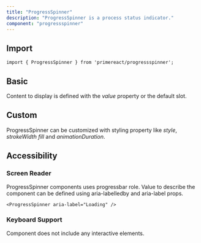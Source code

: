 ```yaml
---
title: "ProgressSpinner"
description: "ProgressSpinner is a process status indicator."
component: "progressspinner"
---
```


## Import

```tsx
import { ProgressSpinner } from 'primereact/progressspinner';
```

## Basic

Content to display is defined with the _value_ property or the default slot.

<DocComponentViewer name="progressspinner:basic-demo" />

## Custom

ProgressSpinner can be customized with styling property like _style_, _strokeWidth_ _fill_ and _animationDuration_.

<DocComponentViewer name="progressspinner:custom-demo" />

## Accessibility

### Screen Reader

ProgressSpinner components uses progressbar role. Value to describe the component can be defined using aria-labelledby and aria-label props.

```tsx
<ProgressSpinner aria-label="Loading" />
```

### Keyboard Support

Component does not include any interactive elements.
